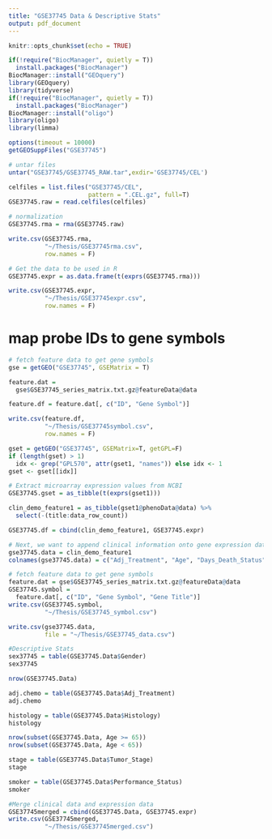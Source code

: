 ```yaml
---
title: "GSE37745 Data & Descriptive Stats"
output: pdf_document
---
```


```r
knitr::opts_chunk$set(echo = TRUE)
```

```r
if(!require("BiocManager", quietly = T))
  install.packages("BiocManager")
BiocManager::install("GEOquery")
library(GEOquery) 
library(tidyverse)
if(!require("BiocManager", quietly = T))
  install.packages("BiocManager")
BiocManager::install("oligo")
library(oligo)
library(limma)
```

```r
options(timeout = 10000)
getGEOSuppFiles("GSE37745")

# untar files
untar("GSE37745/GSE37745_RAW.tar",exdir='GSE37745/CEL')

celfiles = list.files("GSE37745/CEL",
                      pattern = ".CEL.gz", full=T)
GSE37745.raw = read.celfiles(celfiles)

# normalization 
GSE37745.rma = rma(GSE37745.raw)

write.csv(GSE37745.rma, 
          "~/Thesis/GSE37745rma.csv",
          row.names = F)

# Get the data to be used in R
GSE37745.expr = as.data.frame(t(exprs(GSE37745.rma)))

write.csv(GSE37745.expr, 
          "~/Thesis/GSE37745expr.csv",
          row.names = F)
```

# map probe IDs to gene symbols
```r
# fetch feature data to get gene symbols
gse = getGEO("GSE37745", GSEMatrix = T)

feature.dat = 
  gse$GSE37745_series_matrix.txt.gz@featureData@data

feature.df = feature.dat[, c("ID", "Gene Symbol")]

write.csv(feature.df, 
          "~/Thesis/GSE37745symbol.csv", 
          row.names = F)

gset = getGEO("GSE37745", GSEMatrix=T, getGPL=F)
if (length(gset) > 1) 
  idx <- grep("GPL570", attr(gset1, "names")) else idx <- 1
gset <- gset[[idx]]

# Extract microarray expression values from NCBI
GSE37745.gset = as_tibble(t(exprs(gset1)))

clin_demo_feature1 = as_tibble(gset1@phenoData@data) %>%
  select(-(title:data_row_count))

GSE37745.df = cbind(clin_demo_feature1, GSE37745.expr)

# Next, we want to append clinical information onto gene expression data
gse37745.data = clin_demo_feature1 
colnames(gse37745.data) = c("Adj_Treatment", "Age", "Days_Death_Status", "Days_to_Recurrence", "Dead", "Gender", "Histology", "Performance_Status", "Recurrence", "Tumor_Stage")

# fetch feature data to get gene symbols
feature.dat = gse$GSE37745_series_matrix.txt.gz@featureData@data 
GSE37745.symbol = 
  feature.dat[, c("ID", "Gene Symbol", "Gene Title")]
write.csv(GSE37745.symbol, 
          "~/Thesis/GSE37745_symbol.csv")

write.csv(gse37745.data, 
          file = "~/Thesis/GSE37745_data.csv")
```

```r
#Descriptive Stats
sex37745 = table(GSE37745.Data$Gender)
sex37745

nrow(GSE37745.Data)

adj.chemo = table(GSE37745.Data$Adj_Treatment)
adj.chemo

histology = table(GSE37745.Data$Histology)
histology

nrow(subset(GSE37745.Data, Age >= 65))
nrow(subset(GSE37745.Data, Age < 65))

stage = table(GSE37745.Data$Tumor_Stage)
stage

smoker = table(GSE37745.Data$Performance_Status)
smoker
```

```r
#Merge clinical data and expression data
GSE37745merged = cbind(GSE37745.Data, GSE37745.expr)
write.csv(GSE37745merged, 
          "~/Thesis/GSE37745merged.csv")
```







